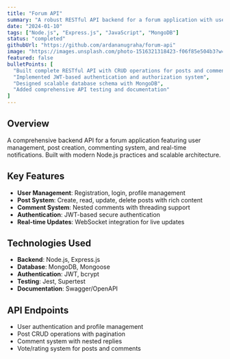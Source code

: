 ```yaml
---
title: "Forum API"
summary: "A robust RESTful API backend for a forum application with user authentication, post management, and real-time features built with Node.js and Express."
date: "2024-01-10"
tags: ["Node.js", "Express.js", "JavaScript", "MongoDB"]
status: "completed"
githubUrl: "https://github.com/ardananugraha/forum-api"
image: "https://images.unsplash.com/photo-1516321318423-f06f85e504b3?w=600&h=400&fit=crop"
featured: false
bulletPoints: [
  "Built complete RESTful API with CRUD operations for posts and comments",
  "Implemented JWT-based authentication and authorization system",
  "Designed scalable database schema with MongoDB",
  "Added comprehensive API testing and documentation"
]
---
```


## Overview

A comprehensive backend API for a forum application featuring user management, post creation, commenting system, and real-time notifications. Built with modern Node.js practices and scalable architecture.

## Key Features

- **User Management**: Registration, login, profile management
- **Post System**: Create, read, update, delete posts with rich content
- **Comment System**: Nested comments with threading support
- **Authentication**: JWT-based secure authentication
- **Real-time Updates**: WebSocket integration for live updates

## Technologies Used

- **Backend**: Node.js, Express.js
- **Database**: MongoDB, Mongoose
- **Authentication**: JWT, bcrypt
- **Testing**: Jest, Supertest
- **Documentation**: Swagger/OpenAPI

## API Endpoints

- User authentication and profile management
- Post CRUD operations with pagination
- Comment system with nested replies
- Vote/rating system for posts and comments